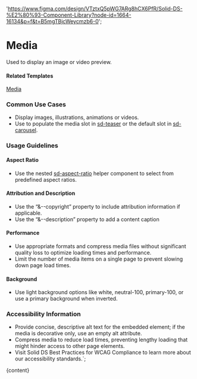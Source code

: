 

  'https://www.figma.com/design/VTztxQ5pWG7ARg8hCX6PfR/Solid-DS-%E2%80%93-Component-Library?node-id=1664-16134&p=f&t=B5mgTBjcWeycmzb6-0';

# Media

Used to display an image or video preview.

<DefaultStory />

<DocumentationLinks storybookLink="${storybookLink}" figmaLibrary="${figmaLibrary}" figmaDocs="${figmaDocs}" />

#### Related Templates

[Media](/?path=/docs/templates-media--docs)

### Common Use Cases

- Display images, illustrations, animations or videos.
- Use to populate the media slot in [sd-teaser](/?path=/docs/components-sd-teaser--docs) or the default slot in [sd-carousel](/?path=/docs/components-sd-carousel--docs).

### Usage Guidelines

#### Aspect Ratio

- Use the nested [sd-aspect-ratio](https://www.figma.com/design/YDktJcseQIIQbsuCpoKS4V/Component-Docs?node-id=3646-41470&t=cm2c2fYXSZANLiBp-0) helper component to select from predefined aspect ratios.

#### Attribution and Description

- Use the “&--copyright” property to include attribution information if applicable.
- Use the “&--description” property to add a content caption

#### Performance

- Use appropriate formats and compress media files without significant quality loss to optimize loading times and performance.
- Limit the number of media items on a single page to prevent slowing down page load times.

#### Background

- Use light background options like white, neutral-100, primary-100, or use a primary background when inverted.

### Accessibility Information

- Provide concise, descriptive alt text for the embedded element; if the media is decorative only, use an empty alt attribute.
- Compress media to reduce load times, preventing lengthy loading that might hinder access to other page elements.
- Visit <sd-link href="https://www.figma.com/design/YDktJcseQIIQbsuCpoKS4V/Component-Docs?node-id=10708-5011&t=Z1FxSGWkmXG5r5sw-4" target="_blank">Solid DS Best Practices for WCAG Compliance</sd-link> to learn more about our accessibility standards.`;

<Meta title="Styles/sd-media/Overview" />

<OverviewFormatter story={MediaStories.Default}>{content}</OverviewFormatter>
